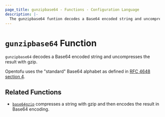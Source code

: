 ```yaml
---
page_title: gunzipbase64 - Functions - Configuration Language
description: |-
  The gunzipbase64 funtion decodes a Base64 encoded string and uncompresses the result with gzip.
---
```


# `gunzipbase64` Function

`gunzipbase64` decodes a Base64 encoded string and uncompresses the result with gzip.

Opentofu uses the "standard" Base64 alphabet as defined in
[RFC 4648 section 4](https://tools.ietf.org/html/rfc4648#section-4).

## Related Functions

* [`base64gzip`](/terraform/language/functions/base64gzip) compresses a string with gzip and then encodes the result in
Base64 encoding.
